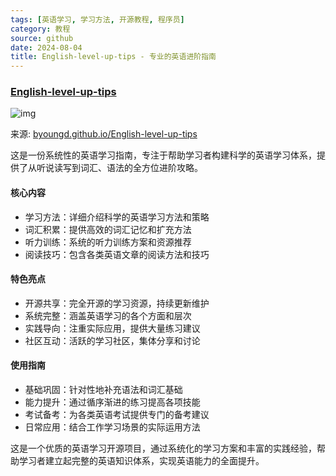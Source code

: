 ```yaml
---
tags: [英语学习, 学习方法, 开源教程, 程序员]
category: 教程
source: github
date: 2024-08-04
title: English-level-up-tips - 专业的英语进阶指南
---
```


### [English-level-up-tips](https://byoungd.github.io/English-level-up-tips/#/)

![img](https://img.mengpeng.tech/i/2024/12/09/675685cd1b952.webp)

来源: [byoungd.github.io/English-level-up-tips](https://byoungd.github.io/English-level-up-tips/#/)

这是一份系统性的英语学习指南，专注于帮助学习者构建科学的英语学习体系，提供了从听说读写到词汇、语法的全方位进阶攻略。

#### 核心内容
- 学习方法：详细介绍科学的英语学习方法和策略
- 词汇积累：提供高效的词汇记忆和扩充方法
- 听力训练：系统的听力训练方案和资源推荐
- 阅读技巧：包含各类英语文章的阅读方法和技巧

#### 特色亮点
- 开源共享：完全开源的学习资源，持续更新维护
- 系统完整：涵盖英语学习的各个方面和层次
- 实践导向：注重实际应用，提供大量练习建议
- 社区互动：活跃的学习社区，集体分享和讨论

#### 使用指南
- 基础巩固：针对性地补充语法和词汇基础
- 能力提升：通过循序渐进的练习提高各项技能
- 考试备考：为各类英语考试提供专门的备考建议
- 日常应用：结合工作学习场景的实际运用方法

这是一个优质的英语学习开源项目，通过系统化的学习方案和丰富的实践经验，帮助学习者建立起完整的英语知识体系，实现英语能力的全面提升。 